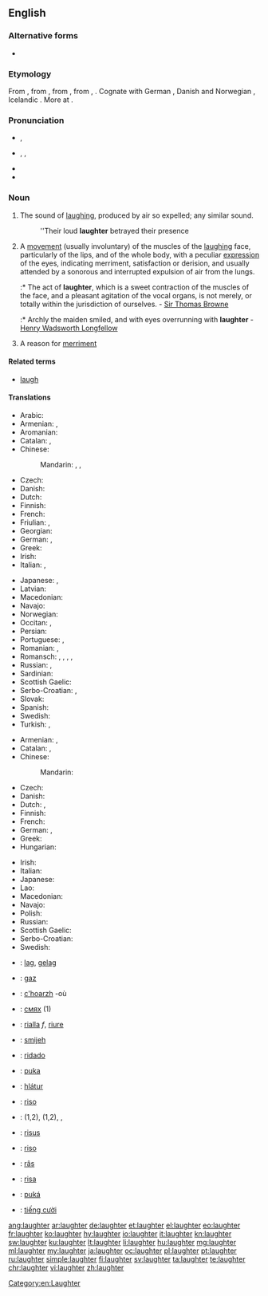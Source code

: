 ==English==

===Alternative forms===
* {{l|en|laughtre}} {{qualifier|obsolete}}

===Etymology===
From {{etyl|enm|en}}, from {{etyl|ang|en}} {{term|hleahtor||laughter, jubilation, derision|lang=ang}}, from {{etyl|gem-pro|en}} {{term/t|gem-pro|*hlahtraz||laughter}}, from {{etyl|ine-pro|en}} {{term/t|ine-pro|*klek-}}, {{term/t|ine-pro|*kleg-||to shout}}. Cognate with German {{term|Gelächter||laughter, hilarity, merriment|lang=de}}, Danish and Norwegian  {{term|latter||laughter|lang=da|lang=no}},  Icelandic {{term|hlátur||laughter|lang=is}}. More at {{l|en|laugh}}.

===Pronunciation===
* {{a|UK}} {{IPA|/ˈlɑːftə/}}, {{X-SAMPA|/"lA:ft@/}}
* {{a|US}} {{enPR|lăfʹtər}}, {{IPA|/ˈlæftɚ/}}, {{X-SAMPA|/"l{ft@`/}}
* {{audio|en-us-laughter.ogg|Audio (US)}}
* {{rhymes|ɑːftə(r)}}

===Noun===
{{wikipedia}}
{{en-noun|-|s}}

# The sound of [[laugh]]ing, produced by air so expelled; any similar sound.
#: ''Their loud '''laughter''' betrayed their presence
# A [[movement]] (usually involuntary) of the muscles of the [[laugh]]ing face, particularly of the lips, and of the whole body, with a peculiar [[expression]] of the eyes, indicating merriment, satisfaction or derision, and usually attended by a sonorous and interrupted expulsion of air from the lungs.
#:* The act of '''laughter''', which is a sweet contraction of the muscles of the face, and a pleasant agitation of the vocal organs, is not merely, or totally within the jurisdiction of ourselves. - [[w:Sir Thomas Browne|Sir Thomas Browne]]
#:* Archly the maiden smiled, and with eyes overrunning with '''laughter''' - [[w:Henry Wadsworth Longfellow|Henry Wadsworth Longfellow]]
# {{context|archaic|lang=en}} A reason for [[merriment]]

====Related terms====
* [[laugh]]

====Translations====
{{trans-top|sound (as) of laughing}}
* Arabic: {{t-|ar|ضحك|m|tr=DáHik, DiHk|sc=Arab}}
* Armenian: {{t-|hy|քրքիջ|tr=k'rk'iǰ}}, {{t-|hy|ծիծաղ|tr=çiçaġ}}
* Aromanian: {{t-|rup|arãs}}
* Catalan: {{t+|ca|riure}}, {{t-|ca|rialla}}
* Chinese:
*: Mandarin: {{t|cmn|笑聲|sc=Hani}}, {{t|cmn|笑声|tr=xiàoshēng|sc=Hani}}, {{qualifier|onomatopoeic}} {{t|cmn|嘿嘿|tr=hēihēi|sc=Hani}}
* Czech: {{t+|cs|smích|m}}
* Danish: {{t-|da|latter|c}}
* Dutch: {{t+|nl|gelach|n}}
* Finnish: {{t+|fi|nauru}}
* French: {{t+|fr|rire|m}}
* Friulian: {{tø|fur|ridade}}, {{tø|fur|ridi}}
* Georgian: {{t-|ka|სიცილი|tr=sitsili|sc=Geor}}
* German: {{t+|de|Gelächter|n}}, {{t+|de|Lachen|n}}
* Greek: {{t+|el|γέλιο|n|tr=gélio}}
* Irish: {{t-|ga|gáire|m}}
* Italian: {{t+|it|risata|f}},  {{t+|it|riso|m}}
{{trans-mid}}
* Japanese: {{t+|ja|笑い声|tr=わらいごえ, waraigoe}},  {{t-|ja|笑い|tr=わらい, warai}}
* Latvian: {{t|lv|smiekli|m-p}}
* Macedonian: {{t-|mk|смеа|f|tr=sméa|sc=Cyrl}}
* Navajo: {{tø|nv|dloh}}
* Norwegian: {{t+|no|latter}}
* Occitan: {{t+|oc|ris}}, {{t-|oc|risada}}
* Persian: {{t+|fa|خنده|tr=xande|sc=fa-Arab}}
* Portuguese: {{t+|pt|risada|f}}, {{t-|pt|risos|m}}
* Romanian: {{t+|ro|râs|n}},  {{t-|ro|râset}}
* Romansch: {{t-|rm|riez}}, {{t-|rm|riöz}}, {{t-|rm|riem}}, {{t-|rm|risada}}, {{t-|rm|risaglia}}
* Russian: {{t+|ru|смех|m|tr=smex}}, {{t+|ru|хохот|m|tr=xóxot}}
* Sardinian: {{t-|sc|risida}}
* Scottish Gaelic: {{t-|gd|gàire|f}}
* Serbo-Croatian: {{t-|sh|smijȇh|m}}, {{t-|sh|hȉhōt|m}}
* Slovak: {{t-|sk|smiech|m}}
* Spanish: {{t+|es|risa}}
* Swedish: {{t+|sv|skratt|n}}
* Turkish: {{t+|tr|kahkaha}},  {{t+|tr|gülüş}}
{{trans-bottom}}

{{trans-top|movement of the muscles of the laughing face}}
* Armenian: {{t-|hy|ծիծաղ|tr=çiçaġ}}, {{t-|hy|քրքիջ|tr=k'rk'iǰ}}
* Catalan: {{t-|ca|rialla|f}}, {{t+|ca|riure|m}}
* Chinese:
*: Mandarin: {{t|cmn|笑|tr=xiào|sc=Hani}}
* Czech: {{t+|cs|smích|m}}
* Danish: {{t-|da|grin|n}}
* Dutch: {{t+|nl|gelach|n}}, {{t+|nl|lachen|n}}
* Finnish: {{t+|fi|nauru}}
* French: {{t+|fr|rire|m}}
* German: {{t+|de|Gelächter|n}}, {{t+|de|Lachen|n}}
* Greek: {{t+|el|γέλιο|n|tr=gélio|sc=Grek}}
* Hungarian: {{t+|hu|nevetés}}
{{trans-mid}}
* Irish: {{t-|ga|gáire|m}}
* Italian: {{t+|it|risata|f}}
* Japanese: {{t-|ja|笑い|tr=わらい, warai}}
* Lao: {{t-|lo|ສຽງຫົວ|tr=siang-hua|sc=Laoo}}
* Macedonian: {{t-|mk|смеа|f|tr=sméa|sc=Cyrl}}
* Navajo: {{tø|nv|dloh}}
* Polish: {{t+|pl|śmiech|m}}
* Russian: {{t+|ru|смех|m|tr=smex}}
* Scottish Gaelic: {{t-|gd|gàire|f}}
* Serbo-Croatian: {{t-|sh|smijȇh|m}}
* Swedish: {{t+|sv|skratt|n}}
{{trans-bottom}}

{{checktrans-top}}
* {{ttbc|af}}: [[lag]], [[gelag]]
* {{ttbc|sq}}: [[gaz]] {{g|m}}
* {{ttbc|br}}: [[c'hoarzh]] {{g|m}} -où
* {{ttbc|bg}}: [[смях]] {{g|m}} (1)
* {{ttbc|ca}}: [[rialla]] ''f'', [[riure]] {{g|m}}
* {{ttbc|sh}}: [[smijeh]] {{g|m}}
* {{ttbc|eo}}: [[ridado]]
* {{ttbc|gn}}: [[puka]]
* {{ttbc|is}}: [[hlátur]] {{g|m}}
{{trans-mid}}
* {{ttbc|ia}}: [[riso]]
* {{ttbc|ku}}: {{t+|ku|ken}} {{g|m}} (1,2), {{t+|ku|kenîn}} {{g|f}} (1,2), {{t|ku|sc=ku-Arab|پێکه‌نین}}, {{t|ku|sc=ku-Arab|قاقاو پێکه‌نین}}
* {{ttbc|la}}: [[risus]] {{g|m}}
* {{ttbc|pt}}: [[riso]] {{g|n}}
* {{ttbc|ro}}: [[râs]] {{g|n}}
* {{ttbc|es}}: [[risa]] {{g|f}}
* {{ttbc|tpn}}: [[puká]]
* {{ttbc|vi}}: [[tiếng cười]]
{{trans-bottom}}

[[Category:en:Laughter]]

[[ang:laughter]]
[[ar:laughter]]
[[de:laughter]]
[[et:laughter]]
[[el:laughter]]
[[eo:laughter]]
[[fr:laughter]]
[[ko:laughter]]
[[hy:laughter]]
[[io:laughter]]
[[it:laughter]]
[[kn:laughter]]
[[sw:laughter]]
[[ku:laughter]]
[[lt:laughter]]
[[li:laughter]]
[[hu:laughter]]
[[mg:laughter]]
[[ml:laughter]]
[[my:laughter]]
[[ja:laughter]]
[[oc:laughter]]
[[pl:laughter]]
[[pt:laughter]]
[[ru:laughter]]
[[simple:laughter]]
[[fi:laughter]]
[[sv:laughter]]
[[ta:laughter]]
[[te:laughter]]
[[chr:laughter]]
[[vi:laughter]]
[[zh:laughter]]